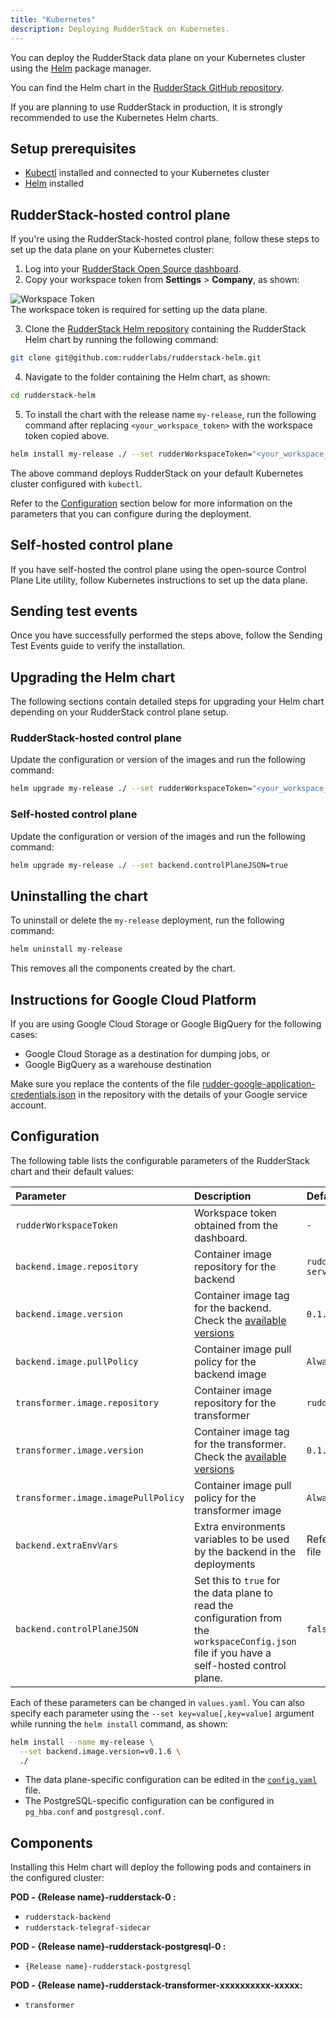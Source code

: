 ```yaml
---
title: "Kubernetes"
description: Deploying RudderStack on Kubernetes.
---
```


You can deploy the RudderStack data plane on your Kubernetes cluster using the [Helm](https://helm.sh) package manager.

You can find the Helm chart in the [RudderStack GitHub repository](https://github.com/rudderlabs/rudderstack-helm).

<div class="waringBlock">
If you are planning to use RudderStack in production, it is strongly recommended to use the Kubernetes Helm charts.
</div>

## Setup prerequisites

- [Kubectl](https://kubernetes.io/docs/tasks/tools/) installed and connected to your Kubernetes cluster
- [Helm](https://helm.sh/) installed

## RudderStack-hosted control plane

If you're using the RudderStack-hosted control plane, follow these steps to set up the data plane on your Kubernetes cluster:

1. Log into your [RudderStack Open Source dashboard](https://app.rudderstack.com/signup?type=opensource).
2. Copy your workspace token from **Settings** > **Company**, as shown:

<img src="../../../assets/rs-cloud/workspace-token.png" alt="Workspace Token" />

<div class="infoBlock">
The <Link to="/dashboard-guides/overview/#workspace-token">workspace token</Link> is required for setting up the data plane.
</div>

3. Clone the [RudderStack Helm repository](https://github.com/rudderlabs/rudderstack-helm) containing the RudderStack Helm chart by running the following command:

  ```bash
  git clone git@github.com:rudderlabs/rudderstack-helm.git
  ```

4. Navigate to the folder containing the Helm chart, as shown:

  ```bash
  cd rudderstack-helm
  ```

5. To install the chart with the release name `my-release`, run the following command after replacing `<your_workspace_token>` with the workspace token copied above.

```bash
helm install my-release ./ --set rudderWorkspaceToken="<your_workspace_token>"
```

The above command deploys RudderStack on your default Kubernetes cluster configured with `kubectl`.

<div class="infoBlock">
Refer to the <a href="#configuration">Configuration</a> section below for more information on the parameters that you can configure during the deployment.
</div>

## Self-hosted control plane

If you have self-hosted the control plane using the open-source <Link to="/get-started/rudderstack-open-source/control-plane-lite/">Control Plane Lite</Link> utility, follow <Link to="//get-started/rudderstack-open-source/control-plane-lite/#kubernetes">Kubernetes instructions</Link> to set up the data plane.

## Sending test events

Once you have successfully performed the steps above, follow the <Link to="/get-started/rudderstack-open-source/sending-test-events/">Sending Test Events</Link> guide to verify the installation.

## Upgrading the Helm chart

The following sections contain detailed steps for upgrading your Helm chart depending on your RudderStack control plane setup.

### RudderStack-hosted control plane

Update the configuration or version of the images and run the following command:

```bash
helm upgrade my-release ./ --set rudderWorkspaceToken="<your_workspace_token>"
```

### Self-hosted control plane

Update the configuration or version of the images and run the following command:

```bash
helm upgrade my-release ./ --set backend.controlPlaneJSON=true
```

## Uninstalling the chart

To uninstall or delete the `my-release` deployment, run the following command:

```bash
helm uninstall my-release
```

This removes all the components created by the chart.

## Instructions for Google Cloud Platform

If you are using Google Cloud Storage or Google BigQuery for the following cases:

- <Link to="/destinations/streaming-destinations/google-cloud-storage/">Google Cloud Storage</Link> as a destination for dumping jobs, or
- <Link to="/destinations/warehouse-destinations/bigquery/">Google BigQuery</Link> as a warehouse destination

Make sure you replace the contents of the file [rudder-google-application-credentials.json](https://github.com/rudderlabs/rudderstack-helm/blob/master/rudder-google-application-credentials.json) in the repository with the details of your Google service account.

## Configuration

The following table lists the configurable parameters of the RudderStack chart and their default values:

| Parameter                           | Description                                                                                                                                        | Default value                      |
| :---------------------------------- | :----------------------------------------------------------------------- | :--------------------------- |
| `rudderWorkspaceToken`              | Workspace token obtained from the dashboard.                                                                                                                | `-`                          |
| `backend.image.repository`          | Container image repository for the backend                                                                                                         | `rudderlabs/rudder-server`   |
| `backend.image.version`             | Container image tag for the backend. Check the [available versions](https://hub.docker.com/r/rudderlabs/rudder-server/tags)                    | `0.1.9`                      |
| `backend.image.pullPolicy`          | Container image pull policy for the backend image                                                                                                  | `Always`                     |
| `transformer.image.repository`      | Container image repository for the transformer                                                                                                     | `rudderlabs/transformer`     |
| `transformer.image.version`         | Container image tag for the transformer. Check the [available versions](https://hub.docker.com/r/rudderlabs/rudder-transformer/tags)           | `0.1.4`                      |
| `transformer.image.imagePullPolicy` | Container image pull policy for the transformer image                                                                                              | `Always`                     |
| `backend.extraEnvVars`              | Extra environments variables to be used by the backend in the deployments                                                                         | Refer the `values.yaml` file |
| `backend.controlPlaneJSON`          | Set this to `true` for the data plane to read the configuration from the `workspaceConfig.json` file if you have a self-hosted control plane. | `false`                      |

Each of these parameters can be changed in `values.yaml`. You can also specify each parameter using the `--set key=value[,key=value]` argument while running the `helm install` command, as shown:

```bash
helm install --name my-release \
  --set backend.image.version=v0.1.6 \
  ./
```

<div class="infoBlock">
  <ul>
    <li>
      The data plane-specific configuration can be edited in the <a href="https://github.com/rudderlabs/rudder-server/blob/master/config/config.yaml"><code class="inline-code">config.yaml</code></a> file.
    </li>
    <li>
      The PostgreSQL-specific configuration can be configured in <code class="inline-code">pg_hba.conf</code> and <code class="inline-code">postgresql.conf</code>.
    </li>
  </ul>
</div>

## Components

Installing this Helm chart will deploy the following pods and containers in the configured cluster:

**POD - {Release name}-rudderstack-0 :**

- `rudderstack-backend`
- `rudderstack-telegraf-sidecar`

**POD - {Release name}-rudderstack-postgresql-0 :**

- `{Release name}-rudderstack-postgresql`

**POD - {Release name}-rudderstack-transformer-xxxxxxxxxx-xxxxx:**

- `transformer`


